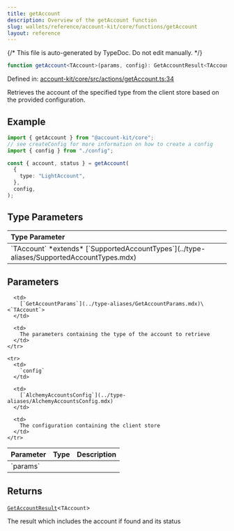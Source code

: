 ```yaml
---
title: getAccount
description: Overview of the getAccount function
slug: wallets/reference/account-kit/core/functions/getAccount
layout: reference
---
```


{/* This file is auto-generated by TypeDoc. Do not edit manually. */}

```ts
function getAccount<TAccount>(params, config): GetAccountResult<TAccount>;
```

Defined in: [account-kit/core/src/actions/getAccount.ts:34](https://github.com/alchemyplatform/aa-sdk/blob/c1a84188d03473acac2fdb49fb7cd7fdba73169b/account-kit/core/src/actions/getAccount.ts#L34)

Retrieves the account of the specified type from the client store based on the provided configuration.

## Example

```ts
import { getAccount } from "@account-kit/core";
// see createConfig for more information on how to create a config
import { config } from "./config";

const { account, status } = getAccount(
  {
    type: "LightAccount",
  },
  config,
);
```

## Type Parameters

<table>
  <thead>
    <tr>
      <th align="left">Type Parameter</th>
    </tr>
  </thead>

  <tbody>
    <tr>
      <td>
        `TAccount` *extends* [`SupportedAccountTypes`](../type-aliases/SupportedAccountTypes.mdx)
      </td>
    </tr>
  </tbody>
</table>

## Parameters

<table>
  <thead>
    <tr>
      <th align="left">Parameter</th>
      <th align="left">Type</th>
      <th align="left">Description</th>
    </tr>
  </thead>

  <tbody>
    <tr>
      <td>
        `params`
      </td>

      <td>
        [`GetAccountParams`](../type-aliases/GetAccountParams.mdx)\<`TAccount`>
      </td>

      <td>
        The parameters containing the type of the account to retrieve
      </td>
    </tr>

    <tr>
      <td>
        `config`
      </td>

      <td>
        [`AlchemyAccountsConfig`](../type-aliases/AlchemyAccountsConfig.mdx)
      </td>

      <td>
        The configuration containing the client store
      </td>
    </tr>

  </tbody>
</table>

## Returns

[`GetAccountResult`](../type-aliases/GetAccountResult.mdx)\<`TAccount`>

The result which includes the account if found and its status
